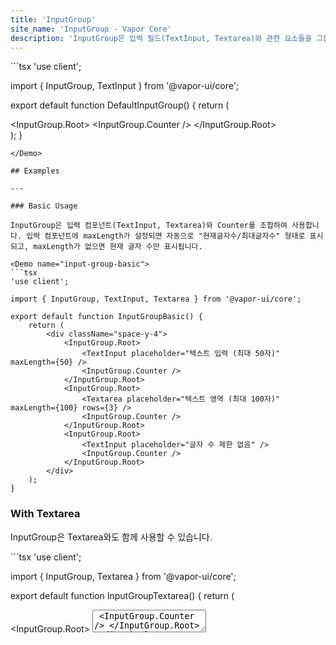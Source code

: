 ```yaml
---
title: 'InputGroup'
site_name: 'InputGroup - Vapor Core'
description: 'InputGroup은 입력 필드(TextInput, Textarea)와 관련 요소들을 그룹화하여 문자 수 카운터와 같은 추가 기능을 제공합니다.'
---
```


<Demo name="default-input-group">
```tsx
'use client';

import { InputGroup, TextInput } from '@vapor-ui/core';

export default function DefaultInputGroup() {
    return (
        <div className="space-y-4">
            <InputGroup.Root>
                <TextInput placeholder="메시지를 입력하세요..." maxLength={100} />
                <InputGroup.Counter />
            </InputGroup.Root>
        </div>
    );
}
```
</Demo>

## Examples

---

### Basic Usage

InputGroup은 입력 컴포넌트(TextInput, Textarea)와 Counter를 조합하여 사용합니다. 입력 컴포넌트에 maxLength가 설정되면 자동으로 "현재글자수/최대글자수" 형태로 표시되고, maxLength가 없으면 현재 글자 수만 표시됩니다.

<Demo name="input-group-basic">
```tsx
'use client';

import { InputGroup, TextInput, Textarea } from '@vapor-ui/core';

export default function InputGroupBasic() {
    return (
        <div className="space-y-4">
            <InputGroup.Root>
                <TextInput placeholder="텍스트 입력 (최대 50자)" maxLength={50} />
                <InputGroup.Counter />
            </InputGroup.Root>
            <InputGroup.Root>
                <Textarea placeholder="텍스트 영역 (최대 100자)" maxLength={100} rows={3} />
                <InputGroup.Counter />
            </InputGroup.Root>
            <InputGroup.Root>
                <TextInput placeholder="글자 수 제한 없음" />
                <InputGroup.Counter />
            </InputGroup.Root>
        </div>
    );
}
```
</Demo>

### With Textarea

InputGroup은 Textarea와도 함께 사용할 수 있습니다.

<Demo name="input-group-textarea">
```tsx
'use client';

import { InputGroup, Textarea } from '@vapor-ui/core';

export default function InputGroupTextarea() {
    return (
        <div className="space-y-4">
            <InputGroup.Root>
                <Textarea 
                    placeholder="긴 텍스트를 입력하세요..." 
                    maxLength={200}
                    rows={4}
                />
                <InputGroup.Counter />
            </InputGroup.Root>
        </div>
    );
}
```
</Demo>

### Custom Counter

Counter는 함수형 children을 지원하여 커스텀 카운터 UI를 구현할 수 있습니다.

<Demo name="input-group-custom-counter">
```tsx
'use client';

import { InputGroup, TextInput } from '@vapor-ui/core';

export default function InputGroupCustomCounter() {
    return (
        <div className="space-y-4">
            <InputGroup.Root>
                <TextInput placeholder="커스텀 카운터 예시 1" maxLength={20} />
                <InputGroup.Counter>
                    {({ count, maxLength }) => `${count} of ${maxLength} characters`}
                </InputGroup.Counter>
            </InputGroup.Root>
            <InputGroup.Root>
                <TextInput placeholder="커스텀 카운터 예시 2" maxLength={100} />
                <InputGroup.Counter>
                    {({ count, maxLength, value }) => (
                        <span
                            className={
                                maxLength && count > maxLength * 0.8
                                    ? 'text-red-500'
                                    : 'text-gray-500'
                            }
                        >
                            {count}/{maxLength} {value.length > 50 && '⚠️'}
                        </span>
                    )}
                </InputGroup.Counter>
            </InputGroup.Root>
        </div>
    );
}
```

</Demo>

## Props Table

---

### InputGroup.Root

InputGroup의 루트 컨테이너로, 입력 컴포넌트(TextInput, Textarea)와 Counter를 감싸는 래퍼 역할을 합니다.

<ComponentPropsTable file="input-group" section="props" />

### InputGroup.Counter

문자 수를 표시하는 카운터 컴포넌트입니다. 함수형 children을 통해 커스텀 카운터를 구현할 수 있습니다.

<ComponentPropsTable file="input-group" section="counterProps" />
